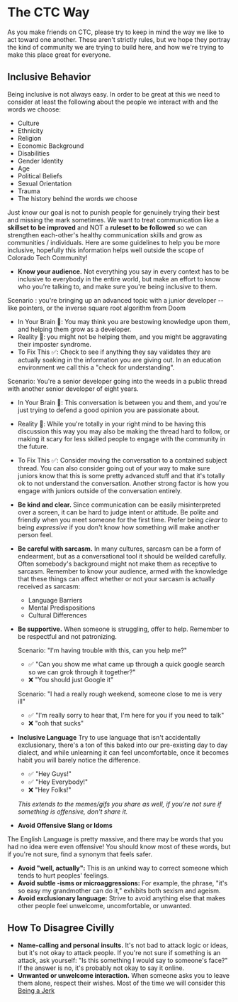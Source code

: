 # The CTC Way

As you make friends on CTC, please try to keep in mind the way we like to act toward one another. These aren't strictly rules, but we hope they portray the kind of community we are trying to build here, and how we're trying to make this place great for everyone.

## Inclusive Behavior

Being inclusive is not always easy. In order to be great at this we need to consider at least the following about the people we interact with and the words we choose:

- Culture
- Ethnicity
- Religion
- Economic Background
- Disabilities
- Gender Identity
- Age
- Political Beliefs
- Sexual Orientation
- Trauma
- The history behind the words we choose

Just know our goal is not to punish people for genuinely trying their best and missing the mark sometimes. We want to treat communication like a **skillset to be improved** and NOT a **ruleset to be followed** so we can strengthen each-other's healthy communication skills and grow as communities / individuals. Here are some guidelines to help you be more inclusive, hopefully this information helps well outside the scope of Colorado Tech Community!

- **Know your audience.** Not everything you say in every context has to be inclusive to everybody in the entire world, but make an effort to know who you're talking to, and make sure you're being inclusive to them.

Scenario : you're bringing up an advanced topic with a junior developer -- like pointers, or the inverse square root algorithm from Doom

- In Your Brain 🧠: You may think you are bestowing knowledge upon them, and helping them grow as a developer.
- Reality 🥺: you might not be helping them, and you might be aggravating their imposter syndrome.
- To Fix This ✅: Check to see if anything they say validates they are actually soaking in the information you are giving out. In an education environment we call this a "check for understanding".

Scenario: You're a senior developer going into the weeds in a public thread with another senior developer of eight years.

- In Your Brain 🧠: This conversation is between you and them, and you're just trying to defend a good opinion you are passionate about.
- Reality 🥺: While you're totally in your right mind to be having this discussion this way you may also be making the thread hard to follow, or making it scary for less skilled people to engage with the community in the future.
- To Fix This ✅: Consider moving the conversation to a contained subject thread. You can also consider going out of your way to make sure juniors know that this is some pretty advanced stuff and that it's totally ok to not understand the conversation. Another strong factor is how you engage with juniors outside of the conversation entirely.

- **Be kind and clear.** Since communication can be easily misinterpreted over a screen, it can be hard to judge intent or attitude. Be polite and friendly when you meet someone for the first time. Prefer being _clear_ to being _expressive_ if you don't know how something will make another person feel.

- **Be careful with sarcasm.** In many cultures, sarcasm can be a form of endearment, but as a conversational tool it should be weilded carefully. Often somebody's background might not make them as receptive to sarcasm. Remember to know your audience, armed with the knowledge that these things can affect whether or not your sarcasm is actually received as sarcasm:

  - Language Barriers
  - Mental Predispositions
  - Cultural Differences

- **Be supportive.** When someone is struggling, offer to help. Remember to be respectful and not patronizing.

  Scenario: "I'm having trouble with this, can you help me?"

  - ✅ "Can you show me what came up through a quick google search so we can grok through it together?"
  - ❌ "You should just Google it"

  Scenario: "I had a really rough weekend, someone close to me is very ill"

  - ✅ "I'm really sorry to hear that, I'm here for you if you need to talk"
  - ❌ "ooh that sucks"

- **Inclusive Language**
  Try to use language that isn't accidentally exclusionary, there's a ton of this baked into our pre-existing day to day dialect, and while unlearning it can feel uncomfortable, once it becomes habit you will barely notice the difference.

  - ✅ "Hey Guys!"
  - ✅ "Hey Everybody!"
  - ❌ "Hey Folks!"

  _This extends to the memes/gifs you share as well, if you're not sure if something is offensive, don't share it._

- **Avoid Offensive Slang or Idoms**

The English Language is pretty massive, and there may be words that you had no idea were even offensive! You should know most of these words, but if you're not sure, find a synonym that feels safer.

- **Avoid "well, actually":** This is an unkind way to correct someone which tends to hurt peoples' feelings.
- **Avoid subtle -isms or microaggressions:** For example, the phrase, "it's so easy my grandmother can do it," exhibits both sexism and ageism.
- **Avoid exclusionary language:** Strive to avoid anything else that makes other people feel unwelcome, uncomfortable, or unwanted.

## How To Disagree Civilly

- **Name-calling and personal insults.** It's not bad to attack logic or ideas, but it's not okay to attack people. If you're not sure if something is an attack, ask yourself: "Is this something I would say to someone's face?" If the answer is no, it's probably not okay to say it online.
- **Unwanted or unwelcome interaction.** When someone asks you to leave them alone, respect their wishes. Most of the time we will consider this [Being a Jerk](/code-of-conduct#3-respect-other-people--dont-be-a-jerk)

